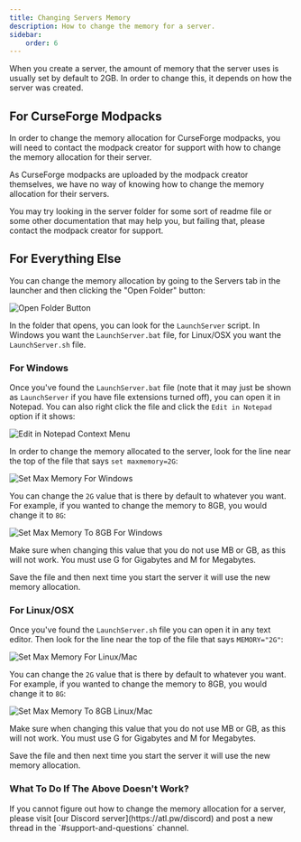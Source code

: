 ```yaml
---
title: Changing Servers Memory
description: How to change the memory for a server.
sidebar:
    order: 6
---
```



When you create a server, the amount of memory that the server uses is usually set by default to 2GB. In order to change
this, it depends on how the server was created.

## For CurseForge Modpacks

In order to change the memory allocation for CurseForge modpacks, you will need to contact the modpack creator for
support with how to change the memory allocation for their server.

As CurseForge modpacks are uploaded by the modpack creator themselves, we have no way of knowing how to change the
memory allocation for their servers.

You may try looking in the server folder for some sort of readme file or some other documentation that may help you,
but failing that, please contact the modpack creator for support.

## For Everything Else

You can change the memory allocation by going to the Servers tab in the launcher and then clicking the "Open Folder"
button:

![Open Folder Button](@assets/common/server-open-folder-button.png)

In the folder that opens, you can look for the `LaunchServer` script. In Windows you want the `LaunchServer.bat` file,
for Linux/OSX you want the `LaunchServer.sh` file.

### For Windows

Once you've found the `LaunchServer.bat` file (note that it may just be shown as `LaunchServer` if you have file
extensions turned off), you can open it in Notepad. You can also right click the file and click the `Edit in Notepad`
option if it shows:

![Edit in Notepad Context Menu](@assets/common/edit-in-notepad-context-menu.png)

In order to change the memory allocated to the server, look for the line near the top of the file that says
`set maxmemory=2G`:

![Set Max Memory For Windows](@assets/guides/changing-servers-memory/launchserver-set-maxmemory.png)

You can change the `2G` value that is there by default to whatever you want. For example, if you wanted to change the
memory to 8GB, you would change it to `8G`:

![Set Max Memory To 8GB For Windows](@assets/guides/changing-servers-memory/launchserver-set-maxmemory-8g.png)

<Aside type="caution" title="Do Not Use MB or GB">
Make sure when changing this value that you do not use MB or GB, as this will not work. You must use G for Gigabytes
and M for Megabytes.
</Aside>

Save the file and then next time you start the server it will use the new memory allocation.

### For Linux/OSX

Once you've found the `LaunchServer.sh` file you can open it in any text editor. Then look for the line near the top of
the file that says `MEMORY="2G"`:

![Set Max Memory For Linux/Mac](@assets/guides/changing-servers-memory/launchserver-linux-set-memory.png)

You can change the `2G` value that is there by default to whatever you want. For example, if you wanted to change the
memory to 8GB, you would change it to `8G`:

![Set Max Memory To 8GB Linux/Mac](@assets/guides/changing-servers-memory/launchserver-linux-set-memory-8g.png)

<Aside type="caution" title="Do Not Use MB or GB">
Make sure when changing this value that you do not use MB or GB, as this will not work. You must use G for Gigabytes
and M for Megabytes.
</Aside>

Save the file and then next time you start the server it will use the new memory allocation.

### What To Do If The Above Doesn't Work?

<Aside type="caution" title="Where To Go For Help">
If you cannot figure out how to change the memory allocation for a server, please visit
[our Discord server](https://atl.pw/discord) and post a new thread in the `#support-and-questions` channel.
</Aside>